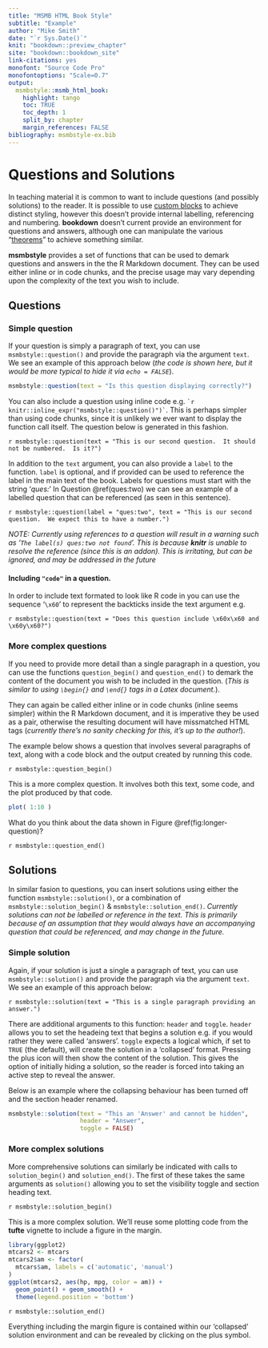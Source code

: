 ```yaml
---
title: "MSMB HTML Book Style"
subtitle: "Example"
author: "Mike Smith"
date: "`r Sys.Date()`"
knit: "bookdown::preview_chapter"
site: "bookdown::bookdown_site"
link-citations: yes
monofont: "Source Code Pro"
monofontoptions: "Scale=0.7"
output:
  msmbstyle::msmb_html_book:
    highlight: tango
    toc: TRUE
    toc_depth: 1
    split_by: chapter
    margin_references: FALSE
bibliography: msmbstyle-ex.bib
---
```


# Questions and Solutions

In teaching material it is common to want to include questions (and possibly solutions) to the reader.  It is possible to use [custom blocks](https://bookdown.org/yihui/bookdown/custom-blocks.html) to achieve distinct styling, however this doesn't provide internal labelling, referencing and numbering.   **bookdown** doesn't current provide an environment for questions and answers, although one can manipulate the various "[theorems](https://bookdown.org/yihui/bookdown/markdown-extensions-by-bookdown.html#theorems)" to achieve something similar.

**msmbstyle** provides a set of functions that can be used to demark questions and answers in the the R Markdown document.  They can be used either inline or in code chunks, and the precise usage may vary depending upon the complexity of the text you wish to include.

## Questions

### Simple question 

If your question is simply a paragraph of text, you can use `msmbstyle::question()` and provide the paragraph via the argument `text`.  We see an example of this approach below (*the code is shown here, but it would be more typical to hide it via `echo = FALSE`*).

```r
msmbstyle::question(text = "Is this question displaying correctly?")
```

You can also include a question using inline code e.g. `` `r knitr::inline_expr("msmbstyle::question()")` ``.  This is perhaps simpler than using code chunks, since it is unlikely we ever want to display the function call itself.  The question below is generated in this fashion.

`r msmbstyle::question(text = "This is our second question.  It should not be numbered.  Is it?")`

In addition to the `text` argument, you can also provide a `label` to the function. `label` is optional, and if provided can be used to reference the label in the main text of the book. Labels for questions must start with the string '*ques:*'  In Question \@ref(ques:two) we can see an example of a labelled question that can be referenced (as seen in this sentence). 

`r msmbstyle::question(label = "ques:two", text = "This is our second question.  We expect this to have a number.")`

*NOTE: Currently using references to a question will result in a warning such as '`The label(s) ques:two not found`'.  This is because **knitr** is unable to resolve the reference (since this is an addon).  This is irritating, but can be ignored, and may be addressed in the future*

#### Including `"code"` in a question. {-}

In order to include text formated to look like R code in you can use the sequence '`\x60`' to represent the backticks inside the text argument e.g.

`r msmbstyle::question(text = "Does this question include \x60x\x60 and \x60y\x60?")`

### More complex questions

If you need to provide more detail than a single paragraph in a question, you can use the functions `question_begin()` and `question_end()` to demark the content of the document you wish to be included in the question.  (*This is similar to using `\begin{}` and `\end{}` tags in a Latex document.*).

They can again be called either inline or in code chunks (inline seems simpler) within the R Markdown document, and it is imperative they be used as a pair, otherwise the resulting document will have missmatched HTML tags (*currently there's no sanity checking for this, it's up to the author!*).

The example below shows a question that involves several paragraphs of text, along with a code block and the output created by running this code. 

`r msmbstyle::question_begin()`

This is a more complex question.  It involves both this text, some code, and the plot produced by that code.

```r
plot( 1:10 )
```

What do you think about the data shown in Figure \@ref(fig:longer-question)?

`r msmbstyle::question_end()`

## Solutions

In similar fasion to questions, you can insert solutions using either the function `msmbstyle::solution()`, or a combination of `msmbstyle::solution_begin()` & `msmbstyle::solution_end()`.  *Currently solutions can not be labelled or reference in the text.  This is primarily because of an assumption that they would always have an accompanying question that could be referenced, and may change in the future.*

### Simple solution

Again, if your solution is just a single a paragraph of text, you can use `msmbstyle::solution()` and provide the paragraph via the argument `text`.  We see an example of this approach below:

`r msmbstyle::solution(text = "This is a single paragraph providing an answer.")`

There are additional arguments to this function: `header` and `toggle`.  `header` allows you to set the headeing text that begins a solution e.g. if you would rather they were called 'answers'.  `toggle` expects a logical which, if set to `TRUE` (the default), will create the solution in a 'collapsed' format.  Pressing the plus icon will then show the content of the solution.  This gives the option of initially hiding a solution, so the reader is forced into taking an active step to reveal the answer.  

Below is an example where the collapsing behaviour has been turned off and the section header renamed.

```r
msmbstyle::solution(text = "This an 'Answer' and cannot be hidden",
                    header = "Answer",
                    toggle = FALSE)
```

### More complex solutions

More comprehensive solutions can similarly be indicated with calls to `solution_begin()` and `solution_end()`.  The first of these takes the same arguments as `solution()` allowing you to set the visibility toggle and section heading text.

`r msmbstyle::solution_begin()`

This is a more complex solution. We'll reuse some plotting code from the **tufte** vignette to include a figure in the margin.

```r
library(ggplot2)
mtcars2 <- mtcars
mtcars2$am <- factor(
  mtcars$am, labels = c('automatic', 'manual')
)
ggplot(mtcars2, aes(hp, mpg, color = am)) +
  geom_point() + geom_smooth() +
  theme(legend.position = 'bottom')
```

`r msmbstyle::solution_end()`


Everything including the margin figure is contained within our 'collapsed' solution environment and can be revealed by clicking on the plus symbol.


